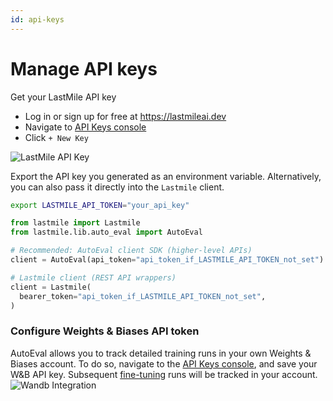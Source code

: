 ```yaml
---
id: api-keys
---
```



# Manage API keys

Get your LastMile API key

- Log in or sign up for free at https://lastmileai.dev
- Navigate to [API Keys console](https://lastmileai.dev/apikeys)
- Click `+ New Key`

![LastMile API Key](/img/lastmile-api-key.png)

Export the API key you generated as an environment variable. Alternatively, you can also pass it directly into the `Lastmile` client.

<Tabs groupId="first-api-request">
<TabItem value="bash">
  
  ```bash
export LASTMILE_API_TOKEN="your_api_key"
```

</TabItem>
  <TabItem value="python">
  
  ```python
from lastmile import Lastmile
from lastmile.lib.auto_eval import AutoEval

# Recommended: AutoEval client SDK (higher-level APIs)
client = AutoEval(api_token="api_token_if_LASTMILE_API_TOKEN_not_set")

# Lastmile client (REST API wrappers)
client = Lastmile(
    bearer_token="api_token_if_LASTMILE_API_TOKEN_not_set",
)
```

</TabItem>
</Tabs>

### Configure Weights & Biases API token

AutoEval allows you to track detailed training runs in your own Weights & Biases account. To do so, navigate to the [API Keys console](https://lastmileai.dev/apikeys), and save your W&B API key.
Subsequent [fine-tuning](/autoeval/fine-tune) runs will be tracked in your account.
![Wandb Integration](/img/api/wandb.png)